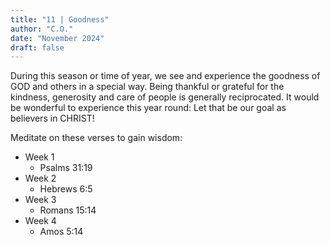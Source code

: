 ```yaml
---
title: "11 | Goodness"
author: "C.O."
date: "November 2024"
draft: false
---
```


During this season or time of year, we see and experience the goodness of GOD and others in a special way. Being thankful or grateful for the kindness, generosity and care of people is generally reciprocated. It would be wonderful to experience this year round: Let that be our goal as believers in CHRIST!

Meditate on these verses to gain wisdom:

-   Week 1
    -   Psalms 31:19
-   Week 2
    -   Hebrews 6:5
-   Week 3
    -   Romans 15:14
-   Week 4
    -   Amos 5:14